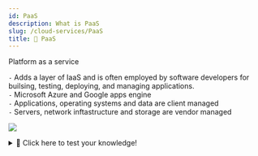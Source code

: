 ```yaml
---
id: PaaS
description: What is PaaS
slug: /cloud-services/PaaS
title: 🚉 PaaS
---
```


<p className="grey">Platform as a service</p>


`-` Adds a layer of IaaS and is often employed by software developers for builsing, testing, deploying, and managing applications. <br />
`-` Microsoft Azure and Google apps engine <br />
`-` Applications, operating systems and data are client managed <br />
`-` Servers, network inftastructure and storage are vendor managed <br />

![](https://www.ispsystem.ru/sites/all/themes/ispsystem//images/news/2018/10/xaas/xaas-eng.png)

<details>
  <summary>🧠 Click here to test your knowledge! </summary>

<iframe src="https://quizlet.com/680573463/match/embed?i=3loczc&x=1jj1" height="500" width="100%"></iframe>

</details>
